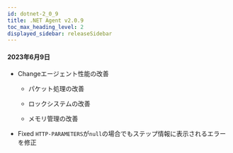 ```yaml
---
id: dotnet-2_0_9
title: .NET Agent v2.0.9
toc_max_heading_level: 2
displayed_sidebar: releaseSidebar
---
```


#### 2023年6月9日

- <Status>Change</Status>エージェント性能の改善

  - パケット処理の改善

  - ロックシステムの改善

  - メモリ管理の改善

- <Status>Fixed</Status> <code>HTTP-PARAMETERS</code>が<code>null</code>の場合でもステップ情報に表示されるエラーを修正
